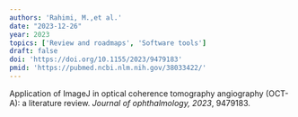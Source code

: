 ```yaml
---
authors: 'Rahimi, M.,et al.'
date: "2023-12-26"
year: 2023
topics: ['Review and roadmaps', 'Software tools']
draft: false
doi: 'https://doi.org/10.1155/2023/9479183'
pmid: 'https://pubmed.ncbi.nlm.nih.gov/38033422/'
---
```


Application of ImageJ in optical coherence tomography angiography (OCT-A): a literature review.
*Journal of ophthalmology, 2023*, 9479183.